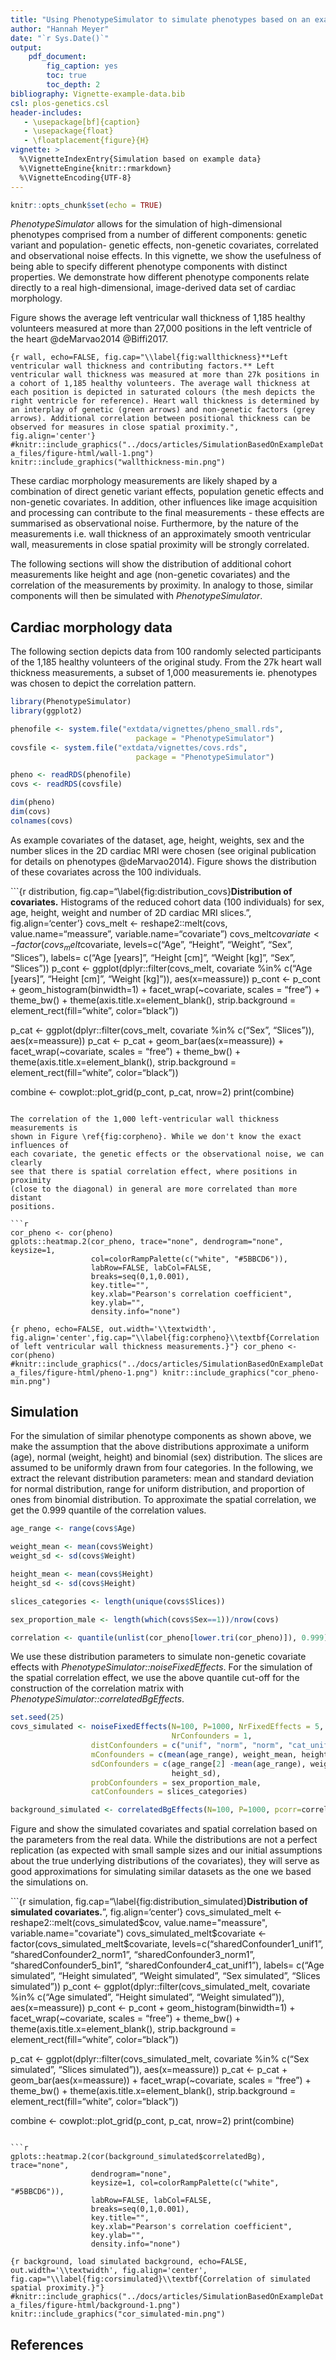 ```yaml
---
title: "Using PhenotypeSimulator to simulate phenotypes based on an example dataset"
author: "Hannah Meyer"
date: "`r Sys.Date()`"
output:
    pdf_document:
        fig_caption: yes
        toc: true
        toc_depth: 2
bibliography: Vignette-example-data.bib
csl: plos-genetics.csl
header-includes:
   - \usepackage[bf]{caption} 
   - \usepackage{float} 
   - \floatplacement{figure}{H} 
vignette: >
  %\VignetteIndexEntry{Simulation based on example data}
  %\VignetteEngine{knitr::rmarkdown}
  %\VignetteEncoding{UTF-8}
---
```


```r
knitr::opts_chunk$set(echo = TRUE)
```

*PhenotypeSimulator* allows for the simulation of high-dimensional phenotypes
comprised from a number of different components: genetic variant and population-
genetic effects, non-genetic covariates, correlated and observational noise 
effects. In this vignette, we show the usefulness of being able to specify
different phenotype components with distinct properties. We demonstrate how 
different phenotype components relate directly to a real high-dimensional, 
image-derived data set of cardiac morphology. 

Figure \ref{fig:wallthickness} shows the average left ventricular wall thickness 
of 1,185 healthy volunteers measured at more than 27,000 positions in the left 
ventricle of the heart @deMarvao2014 @Biffi2017. 


```{r wall, echo=FALSE, fig.cap="\\label{fig:wallthickness}**Left ventricular wall thickness and contributing factors.** Left ventricular wall thickness was measured at more than 27k positions in a cohort of 1,185 healthy volunteers. The average wall thickness at each position is depicted in saturated colours (the mesh depicts the right ventricle for reference). Heart wall thickness is determined by an interplay of genetic (green arrows) and non-genetic factors (grey arrows). Additional correlation between positional thickness can be observed for measures in close spatial proximity.", fig.align='center'}
#knitr::include_graphics("../docs/articles/SimulationBasedOnExampleData_files/figure-html/wall-1.png")
knitr::include_graphics("wallthickness-min.png")
```


These cardiac morphology measurements are likely 
shaped by a combination of direct genetic variant effects, population genetic 
effects and non-genetic covariates. In addition, other influences like image 
acquisition and processing can contribute to the final measurements - these 
effects are summarised as observational noise. Furthermore, by the nature of the 
measurements i.e. wall thickness of an approximately smooth ventricular wall, 
measurements in close spatial proximity will be strongly correlated. 


The following sections will show the distribution of additional cohort 
measurements like height and age (non-genetic covariates) and the correlation
of the measurements by proximity. In analogy to those, similar components will
then be simulated with *PhenotypeSimulator*.

## Cardiac morphology data
The following section depicts data from 100 randomly selected participants of 
the 1,185 healthy volunteers of the original study. From the 27k heart wall 
thickness measurements, a subset of 1,000 measurements ie. phenotypes was chosen
to depict the correlation pattern. 


```r
library(PhenotypeSimulator)
library(ggplot2)

phenofile <- system.file("extdata/vignettes/pheno_small.rds", 
                            package = "PhenotypeSimulator")
covsfile <- system.file("extdata/vignettes/covs.rds", 
                            package = "PhenotypeSimulator")

pheno <- readRDS(phenofile)
covs <- readRDS(covsfile)

dim(pheno)
dim(covs)
colnames(covs)
```

As example covariates of the dataset, age, height, weights, sex and the number 
slices in the 2D cardiac MRI were chosen (see original publication for details 
on phenotypes @deMarvao2014). Figure \ref{fig:distribution_covs} shows the 
distribution of these covariates across the 100 individuals. 

```{r distribution, fig.cap="\\label{fig:distribution_covs}**Distribution of covariates.** Histograms of the reduced cohort data (100 individuals) for sex, age, height, weight and number of 2D cardiac MRI slices.", fig.align='center'}
covs_melt <- reshape2::melt(covs, value.name="meassure", 
                            variable.name="covariate")
covs_melt$covariate <- factor(covs_melt$covariate,
                              levels=c("Age", "Height", "Weight", "Sex", 
                                       "Slices"),
                              labels= c("Age [years]", "Height [cm]", 
                                        "Weight [kg]", "Sex", "Slices"))
p_cont <- ggplot(dplyr::filter(covs_melt, covariate %in% c("Age [years]", 
                                                           "Height [cm]", 
                                                           "Weight [kg]")), 
                   aes(x=meassure))
p_cont <- p_cont + geom_histogram(binwidth=1) +
    facet_wrap(~covariate, scales = "free") +
    theme_bw() +
    theme(axis.title.x=element_blank(),
          strip.background = element_rect(fill="white", color="black"))

p_cat <- ggplot(dplyr::filter(covs_melt, covariate %in% c("Sex", "Slices")), 
                   aes(x=meassure))
p_cat <- p_cat + geom_bar(aes(x=meassure)) +
    facet_wrap(~covariate, scales = "free") +
    theme_bw() +
    theme(axis.title.x=element_blank(),
          strip.background = element_rect(fill="white", color="black"))

combine <- cowplot::plot_grid(p_cont, p_cat, nrow=2) 
print(combine)
```

The correlation of the 1,000 left-ventricular wall thickness measurements is 
shown in Figure \ref{fig:corpheno}. While we don't know the exact influences of
each covariate, the genetic effects or the observational noise, we can clearly 
see that there is spatial correlation effect, where positions in proximity 
(close to the diagonal) in general are more correlated than more distant 
positions.

```r
cor_pheno <- cor(pheno)
gplots::heatmap.2(cor_pheno, trace="none", dendrogram="none", keysize=1,
                  col=colorRampPalette(c("white", "#5BBCD6")),
                  labRow=FALSE, labCol=FALSE,
                  breaks=seq(0,1,0.001),
                  key.title="",
                  key.xlab="Pearson's correlation coefficient",
                  key.ylab="",
                  density.info="none")
```

```{r pheno, echo=FALSE, out.width='\\textwidth', fig.align='center',fig.cap="\\label{fig:corpheno}\\textbf{Correlation of left ventricular wall thickness measurements.}"}
cor_pheno <- cor(pheno)
#knitr::include_graphics("../docs/articles/SimulationBasedOnExampleData_files/figure-html/pheno-1.png")
knitr::include_graphics("cor_pheno-min.png")
```

## Simulation
For the simulation of similar phenotype components as shown above, we 
make the assumption that the above distributions approximate a uniform (age),
normal (weight, height) and binomial (sex) distribution. The slices are assumed
to be uniformly drawn from four categories. In the following, we extract 
the relevant distribution parameters: mean and standard deviation for normal 
distribution, range for uniform distribution, and proportion of ones from 
binomial distribution. To approximate the spatial correlation, we get the 0.999 
quantile of the correlation values.

```r
age_range <- range(covs$Age)

weight_mean <- mean(covs$Weight)
weight_sd <- sd(covs$Weight)

height_mean <- mean(covs$Height)
height_sd <- sd(covs$Height)

slices_categories <- length(unique(covs$Slices))

sex_proportion_male <- length(which(covs$Sex==1))/nrow(covs)

correlation <- quantile(unlist(cor_pheno[lower.tri(cor_pheno)]), 0.999)
```

We use these distribution parameters to simulate non-genetic covariate effects 
with *PhenotypeSimulator::noiseFixedEffects*. For the simulation of the spatial 
correlation effect, we use the above quantile cut-off for the construction of 
the correlation matrix with *PhenotypeSimulator::correlatedBgEffects*.

```r
set.seed(25)
covs_simulated <- noiseFixedEffects(N=100, P=1000, NrFixedEffects = 5, 
                                    NrConfounders = 1,
                  distConfounders = c("unif", "norm", "norm", "cat_unif", "bin"),
                  mConfounders = c(mean(age_range), weight_mean, height_mean),
                  sdConfounders = c(age_range[2] -mean(age_range), weight_sd, 
                                    height_sd),
                  probConfounders = sex_proportion_male,
                  catConfounders = slices_categories)

background_simulated <- correlatedBgEffects(N=100, P=1000, pcorr=correlation)

```

Figure \ref{fig:distribution_simulated} and \ref{fig:corsimulated} show the 
simulated covariates and spatial correlation based 
on the parameters from the real data. While the distributions are not a perfect 
replication (as expected with small sample sizes and our initial assumptions 
about the true underlying distributions of the covariates), they will serve as 
good approximations for simulating similar datasets as the one we based the 
simulations on.

```{r simulation, fig.cap="\\label{fig:distribution_simulated}**Distribution of simulated covariates.**", fig.align='center'}
covs_simulated_melt <- reshape2::melt(covs_simulated$cov, value.name="meassure", 
                            variable.name="covariate")
covs_simulated_melt$covariate <- factor(covs_simulated_melt$covariate,
                              levels=c("sharedConfounder1_unif1", 
                                       "sharedConfounder2_norm1", 
                                       "sharedConfounder3_norm1", 
                                       "sharedConfounder5_bin1", 
                                       "sharedConfounder4_cat_unif1"),
                              labels= c("Age simulated", "Height simulated", 
                                        "Weight simulated", "Sex simulated", 
                                        "Slices simulated"))
p_cont <- ggplot(dplyr::filter(covs_simulated_melt, covariate %in% 
                                   c("Age simulated", "Height simulated", 
                                                           "Weight simulated")), 
                   aes(x=meassure))
p_cont <- p_cont + geom_histogram(binwidth=1) +
    facet_wrap(~covariate, scales = "free") +
    theme_bw() +
    theme(axis.title.x=element_blank(),
          strip.background = element_rect(fill="white", color="black"))

p_cat <- ggplot(dplyr::filter(covs_simulated_melt, covariate %in% 
                                  c("Sex simulated", "Slices simulated")), 
                   aes(x=meassure))
p_cat <- p_cat + geom_bar(aes(x=meassure)) +
    facet_wrap(~covariate, scales = "free") +
    theme_bw() +
    theme(axis.title.x=element_blank(),
          strip.background = element_rect(fill="white", color="black"))

combine <- cowplot::plot_grid(p_cont, p_cat, nrow=2) 
print(combine)
```

```r
gplots::heatmap.2(cor(background_simulated$correlatedBg), trace="none", 
                  dendrogram="none", 
                  keysize=1, col=colorRampPalette(c("white", "#5BBCD6")),
                  labRow=FALSE, labCol=FALSE,
                  breaks=seq(0,1,0.001),
                  key.title="",
                  key.xlab="Pearson's correlation coefficient",
                  key.ylab="",
                  density.info="none")
```

```{r background, load simulated background, echo=FALSE, out.width='\\textwidth', fig.align='center', fig.cap="\\label{fig:corsimulated}\\textbf{Correlation of simulated spatial proximity.}"}
#knitr::include_graphics("../docs/articles/SimulationBasedOnExampleData_files/figure-html/background-1.png")
knitr::include_graphics("cor_simulated-min.png")
```

\newpage

## References